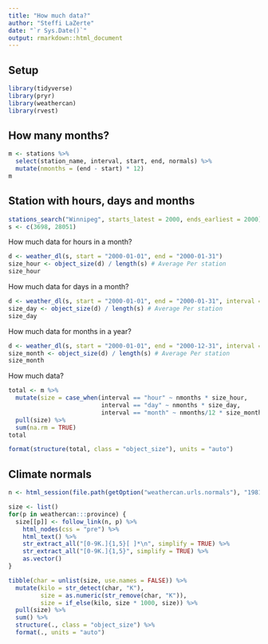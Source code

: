 ```yaml
---
title: "How much data?"
author: "Steffi LaZerte"
date: "`r Sys.Date()`"
output: rmarkdown::html_document
---
```


## Setup

```r
library(tidyverse)
library(pryr)
library(weathercan)
library(rvest)
```

## How many months?
```r
m <- stations %>%
  select(station_name, interval, start, end, normals) %>%
  mutate(nmonths = (end - start) * 12)
m
```

## Station with hours, days and months
```r
stations_search("Winnipeg", starts_latest = 2000, ends_earliest = 2000)
s <- c(3698, 28051)
```

How much data for hours in a month?
```r
d <- weather_dl(s, start = "2000-01-01", end = "2000-01-31")
size_hour <- object_size(d) / length(s) # Average Per station
size_hour
```

How much data for days in a month?
```r
d <- weather_dl(s, start = "2000-01-01", end = "2000-01-31", interval = "day")
size_day <- object_size(d) / length(s) # Average Per station
size_day
```

How much data for months in a year?
```r
d <- weather_dl(s, start = "2000-01-01", end = "2000-12-31", interval = "month")
size_month <- object_size(d) / length(s) # Average Per station
size_month
```

How much data?
```r
total <- m %>%
  mutate(size = case_when(interval == "hour" ~ nmonths * size_hour,
                          interval == "day" ~ nmonths * size_day,
                          interval == "month" ~ nmonths/12 * size_month)) %>%
  pull(size) %>%
  sum(na.rm = TRUE)
total

format(structure(total, class = "object_size"), units = "auto")
```


## Climate normals

```r
n <- html_session(file.path(getOption("weathercan.urls.normals"), "1981-2010"))

size <- list()
for(p in weathercan:::province) {
  size[[p]] <- follow_link(n, p) %>%
    html_nodes(css = "pre") %>%
    html_text() %>%
    str_extract_all("[0-9K.]{1,5}[ ]*\n", simplify = TRUE) %>%
    str_extract_all("[0-9K.]{1,5}", simplify = TRUE) %>%
    as.vector()
}

tibble(char = unlist(size, use.names = FALSE)) %>%
  mutate(kilo = str_detect(char, "K"),
         size = as.numeric(str_remove(char, "K")),
         size = if_else(kilo, size * 1000, size)) %>%
  pull(size) %>%
  sum() %>%
  structure(., class = "object_size") %>%
  format(., units = "auto")
```
